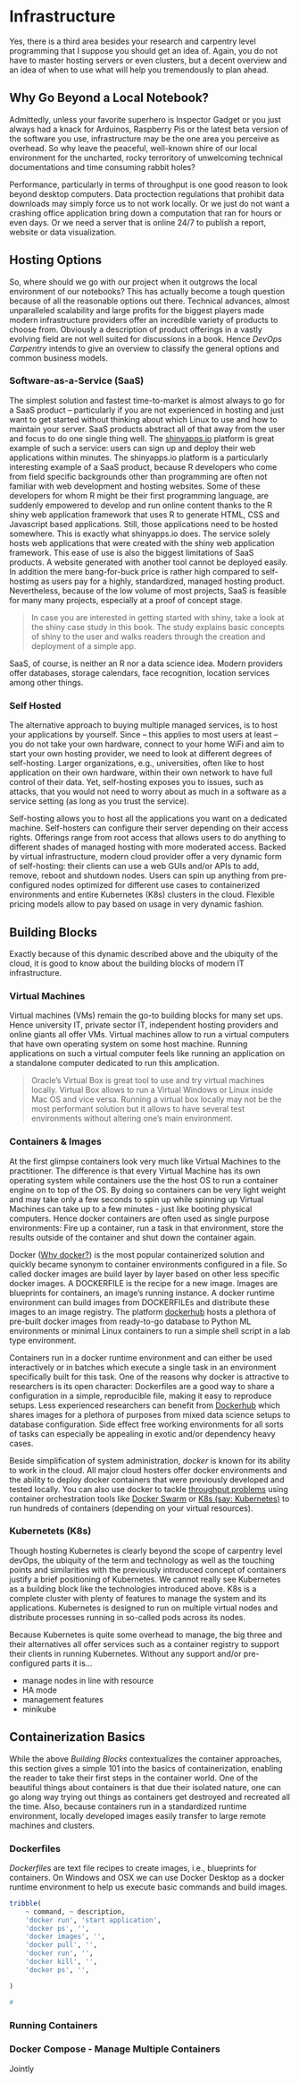 # Infrastructure

Yes, there is a third area besides your research and carpentry level programming that I suppose you should get an idea of. Again, you do not have to master hosting servers or even clusters, but a decent overview and an idea of when to use what will
help you tremendously to plan ahead. 

## Why Go Beyond a Local Notebook?

Admittedly, unless your favorite superhero is Inspector Gadget or you just always had a knack for Arduinos, Raspberry Pis or the latest beta version of the software you use, infrastructure may be the one area you perceive as overhead. So why leave the peaceful, well-known shire of our local environment for the uncharted, rocky terroritory of unwelcoming technical documentations and time consuming rabbit holes?

Performance, particularly in terms of throughput is one good reason to look beyond desktop computers. Data proctection regulations that prohibit data downloads may simply force us to not work locally. Or we just do not want a crashing office application bring down a computation that ran for hours or even days. Or we need a server that is online 24/7 to publish a report, website or data visualization. 


## Hosting Options 

So, where should we go with our project when it outgrows the local environment of our notebooks? This has actually become a tough question because of all the reasonable options out there. Technical advances, almost unparalleled scalability and large profits for the biggest players made modern infrastructure providers offer an incredible variety of products to choose from. Obviously a description of product offerings in a vastly evolving field are not well suited for discussions in a book. Hence *DevOps Carpentry* intends to give an overview to classify the general options and common business models. 

### Software-as-a-Service (SaaS)

The simplest solution and fastest time-to-market is almost always to go for a SaaS product -- particularly if you are not experienced in hosting and just want to get started without thinking about which Linux to use and how to maintain your server. SaaS products abstract all of that away from the user and focus to do one single thing well. The [shinyapps.io](https://shinyapps.io) platform is great example of such a service: users can sign up and deploy their web applications within minutes. The shinyapps.io platform is a particularly interesting example of a SaaS product, because R developers who come from field specific backgrounds other than programming are often not familiar with web development and hosting websites. Some of these developers for whom R might be their first programming language, are suddenly empowered to develop and run online content thanks to the R shiny web application framework that uses R to generate HTML, CSS and Javascript based applications. Still, those applications need to be hosted somewhere. This is exactly what shinyapps.io does. The service solely hosts web applications that were created with the shiny web application framework. This ease of use is also the biggest limitations of SaaS products. A website generated with another tool cannot be deployed easily. In addition the mere bang-for-buck price is rather high compared to self-hostimg as users pay for a highly, standardized, managed hosting product. Nevertheless, because of the low volume of most projects, SaaS is feasible for many many projects, especially at a proof of concept stage.

>In case you are interested in getting started with shiny, take a look at the shiny case study in this book. The study explains basic concepts of shiny to the user and walks readers through the creation and deployment of a simple app. 

SaaS, of course, is neither an R nor a data science idea. Modern providers offer databases, storage calendars, face recognition, location services among other things. 


### Self Hosted

The alternative approach to buying multiple managed services, is to host your applications by yourself. 
Since -- this applies to most users at least -- you do not take your own hardware, connect to your home WiFi and aim to start your own hosting provider, we need to look at different degrees of self-hosting. Larger organizations, e.g., universities, often like to host application on their own hardware, within their own network to have full control of their data. Yet, self-hosting exposes you to issues, such as attacks, that you would not need to worry about as much in a software as a service setting (as long as you trust the service). 

Self-hosting allows you to host all the applications you want on a dedicated machine. Self-hosters can configure their server depending on their access rights. Offerings range from root access that allows users to do anything to different shades of managed hosting with more moderated access. Backed by virtual infrastructure, modern cloud provider offer a very dynamic form of self-hosting: their clients can use a web GUIs and/or APIs to add, remove, reboot and shutdown nodes. Users can spin up anything from pre-configured nodes optimized for different use cases to containerized environments and entire Kubernetes (K8s) clusters in the cloud. Flexible pricing models allow to pay based on usage in very dynamic fashion. 



## Building Blocks

Exactly because of this dynamic described above and the ubiquity of the cloud, it is good to know about the building blocks of modern IT infrastructure. 


### Virtual Machines
Virtual machines (VMs) remain the go-to building blocks for many set ups. Hence university IT, private sector IT, independent hosting providers and online giants all offer VMs. Virtual machines allow to run a virtual computers that have own operating system on some host machine. Running applications on such a virtual computer feels like running an application on a standalone computer dedicated to run this amplication.

>Oracle's Virtual Box is great tool to use and try virtual machines locally. Virtual Box allows to run a Virtual Windows or Linux inside Mac OS and vice versa. Running a virtual box locally may not be the most performant solution but it allows to have several test environments without altering one's main environment. 


### Containers & Images

At the first glimpse containers look very much like Virtual Machines to the practitioner. The difference is that every Virtual Machine has its own operating system while containers use the the host OS to run a container engine on to top of the OS. By doing so containers can be very light weight and may take only a few seconds to spin up while spinning up Virtual Machines can take up to a few minutes - just like booting physical computers. Hence docker containers are often used as single purpose environments: Fire up a container, run a task in that environment, store the results outside of the container and shut down the container again. 

Docker ([Why docker?](https://www.docker.com/why-docker)) is the most popular containerized solution and quickly became synonym to container environments configured in a file. So called docker images are build layer by layer based on other less specific docker images. A DOCKERFILE is the recipe for a new image. Images are blueprints for containers, an image's running instance. A docker runtime environment can build images from DOCKERFILEs and distribute these images to an image registry. The platform [dockerhub](https://dockerhub.com) hosts a plethora of pre-built docker images from ready-to-go database to Python ML environments or minimal Linux containers to run a simple shell script in a lab type environment. 

Containers run in a docker runtime environment and can either be used interactively or in batches which execute a single task in an environment specifically built for this task. One of the reasons why docker is attractive to researchers is its open character: Dockerfiles are a good way to share a configuration in a simple, reproducible file, making it easy to reproduce setups. Less experienced researchers can benefit from [Dockerhub](https://hub.docker.com/) which shares images for a plethora of purposes from mixed data science setups to database configuration. Side effect free working environments for all sorts of tasks can especially be appealing in exotic and/or dependency heavy cases. 

Beside simplification of system administration, *docker* is known for its ability to work in the cloud. All major cloud hosters offer docker environments and the ability to deploy docker containers that were previously developed and tested locally. You can also use docker to tackle [throughput problems](#glossary) using container orchestration tools like [Docker Swarm](https://docs.docker.com/engine/swarm/swarm-tutorial/) or [K8s (say: Kubernetes)](https://kubernetes.io/) to run hundreds of containers (depending on your virtual resources).

### Kubernetets (K8s)
Though hosting Kubernetes is clearly beyond the scope of carpentry level devOps, the ubiquity of the term and technology as well as the touching points and similarities with the previously introduced concept of containers justify a brief positioning of Kubernetes. We cannot really see Kubernetes as a building block like the technologies introduced above. K8s is a complete cluster with plenty of features to manage the system and its applications. Kubernetes is designed to run on multiple virtual nodes and distribute processes running in so-called pods across its nodes.

Because Kubernetes is quite some overhead to manage, the big three and their alternatives all offer services such as a container registry to support their clients in running Kubernetes. Without any support and/or pre-configured parts it is... 

- manage nodes in line with resource
- HA mode
- management features
- minikube


## Containerization Basics

While the above *Building Blocks* contextualizes the container approaches, this section gives a simple 101 into the basics of containerization, enabling the reader to take their first steps in the container world.
One of the beautiful things about containers is that due their isolated nature, one can go along way trying out things as containers get destroyed and recreated all the time. 
Also, because containers run in a standardized runtime environment, locally developed images easily transfer to large remote machines and clusters. 


### Dockerfiles

*Dockerfile*s are text file recipes to create images, i.e., blueprints for containers. On Windows and OSX we can use Docker Desktop as a docker runtime environment to help us execute basic commands and build images. 


```r
tribble(
    ~ command, ~ description,
    'docker run', 'start application',
    'docker ps', '',
    'docker images', '',
    'docker pull', '',
    'docker run', '',
    'docker kill', '',
    'docker ps', '',

)
```

```r

# 

```



### Running Containers


### Docker Compose - Manage Multiple Containers 

Jointly



